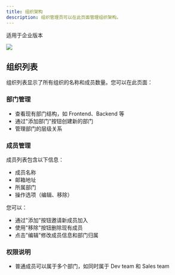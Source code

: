 ```yaml
---
title: 组织架构
description: 组织管理员可以在此页面管理组织架构。
---
```

<Tip>适用于企业版本</Tip>

![](/images/2025-02-13-19-08-52.png)

## 组织列表

组织列表显示了所有组织的名称和成员数量。您可以在此页面：

### 部门管理

- 查看现有部门结构，如 Frontend、Backend 等
- 通过"添加部门"按钮创建新的部门
- 管理部门的层级关系

### 成员管理

成员列表包含以下信息：
- 成员名称
- 邮箱地址
- 所属部门
- 操作选项（编辑、移除）

您可以：
- 通过"添加"按钮邀请新成员加入
- 使用"移除"按钮删除现有成员
- 点击"编辑"修改成员信息和部门归属

### 权限说明
- 普通成员可以属于多个部门，如同时属于 Dev team 和 Sales team
